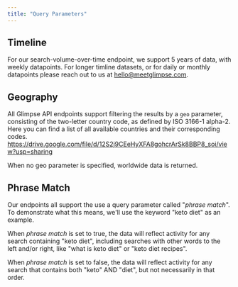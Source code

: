 ```yaml
---
title: "Query Parameters"
---
```


## **Timeline**

For our search-volume-over-time endpoint, we support 5 years of data, with weekly datapoints. For longer timline datasets, or for daily or monthly datapoints please reach out to us at [hello@meetglimpse.com](mailto:hello@meetglimpse.com.).

## **Geography**

All Glimpse API endpoints support filtering the results by a `geo` parameter, consisting of the two-letter country code, as defined by ISO 3166-1 alpha-2. Here you can find a list of all available countries and their corresponding codes. https://drive.google.com/file/d/12S2j9CEeHyXFA8gohcrArSk8BBP8_soi/view?usp=sharing

When no geo parameter is specified, worldwide data is returned.

## Phrase Match

Our endpoints all support the use a query parameter called "_phrase match_". To demonstrate what this means, we'll use the keyword "keto diet" as an example.

When _phrase match_ is set to true, the data will reflect activity for any search containing "keto diet", including searches with other words to the left and/or right, like "what is keto diet" or "keto diet recipes".

When _phrase match_ is set to false, the data will reflect activity for any search that contains both "keto" AND "diet", but not necessarily in that order.